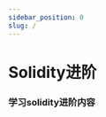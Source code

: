 ```yaml
---
sidebar_position: 0
slug: /
---
```


# Solidity进阶
### 学习solidity进阶内容
<PageMetadata
  title="Solidity进阶"
  description="学习solidity进阶内容！"
  image="https://gateway.pinata.cloud/ipfs/QmeVLGY4oTnj2VMmkSXtKucjTaN6i5dXGaRBpf6WzRmDHW"
/>
<QuizDashboard courseId={SOLIDITY_ADVANCED_ID}></QuizDashboard>
